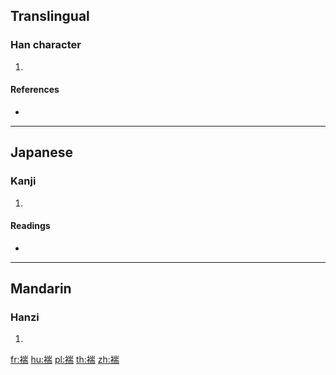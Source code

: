 {{character info/new}}
==Translingual==

===Han character===
{{Han char|rn=145|rad=衣|as=09|sn=15|four=|canj=LUMB}}

# {{defn|Han|sort=衣09}}

====References====
* {{Han ref|kx=1120.350|dkj=34429|dj=1588.100|hdz=53103.030|uh=890D|ud=35085}}

----

==Japanese==

===Kanji===
{{ja-kanji|grade=|rs=衣09}}

# {{defn|lang=ja|sort=衣09}}

====Readings====
* {{ja-readings|on=[[たん]] (tan), [[た]] (ta), [[とん]] (ton), [[どん]] (don)|kun=[[みごろ]] (migoro)|nanori=}}

----

==Mandarin==

===Hanzi===
{{cmn-hanzi|pin=[[duān]] ([[duan1]])|wg=tuan<sup>1</sup>}}

# {{defn|lang=cmn|sort=衣09}}

[[fr:褍]]
[[hu:褍]]
[[pl:褍]]
[[th:褍]]
[[zh:褍]]